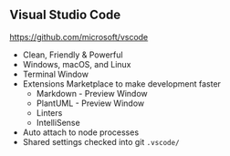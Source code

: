 ## Visual Studio Code

https://github.com/microsoft/vscode

- Clean, Friendly & Powerful
- Windows, macOS, and Linux
- Terminal Window
- Extensions Marketplace to make development faster
  - Markdown - Preview Window
  - PlantUML - Preview Window
  - Linters
  - IntelliSense
- Auto attach to node processes
- Shared settings checked into git `.vscode/`
